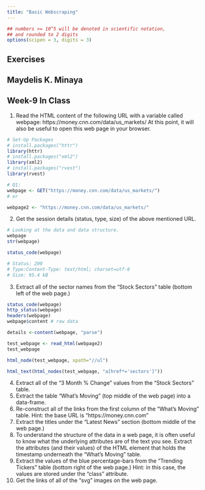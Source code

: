 ```yaml
---
title: "Basic Webscraping"
---
```


<style type="text/css">
.table {

    width: 80%;
    margin-left:10%; 
    margin-right:10%;
}
</style>
```r
## numbers >= 10^5 will be denoted in scientific notation,
## and rounded to 2 digits
options(scipen = 3, digits = 3)
```



## Exercises
## Maydelis K. Minaya 
## Week-9 In Class

1. Read the HTML content of the following URL with a variable called webpage: https://money.cnn.com/data/us_markets/ At this point, it will also be useful to open this web page in your browser.

``` r
# Set-Up Packages
# install.packages("httr")
library(httr)
# install.packages("xml2")
library(xml2)
# install.packages("rvest")
library(rvest)

# Q1: 
webpage <- GET("https://money.cnn.com/data/us_markets/")
# or

webpage2 <- "https://money.cnn.com/data/us_markets/"

```

2. Get the session details (status, type, size) of the above mentioned URL.

``` r
# Looking at the data and data structure.
webpage
str(webpage)

status_code(webpage)

# Status: 200
# Type:Content-Type: text/html; charset=utf-8
# Size: 95.4 kB

```

3. Extract all of the sector names from the “Stock Sectors” table (bottom left of the web page.)

``` r
status_code(webpage)
http_status(webpage)
headers(webpage)
webpage$content # raw data

details <-content(webpage, "parse")

test_webpage <- read_html(webpage2)
test_webpage

html_node(test_webpage, xpath="//ul")

html_text(html_nodes(test_webpage, "a[href*='sectors']"))

```













4. Extract all of the “3 Month % Change” values from the “Stock Sectors” table.
5. Extract the table “What’s Moving” (top middle of the web page) into a data-frame.
6. Re-construct all of the links from the first column of the “What’s Moving” table.
Hint: the base URL is “https://money.cnn.com”
7. Extract the titles under the “Latest News” section (bottom middle of the web page.)
8. To understand the structure of the data in a web page, it is often useful to know what the underlying attributes are of the text you see.
Extract the attributes (and their values) of the HTML element that holds the timestamp underneath the “What’s Moving” table.
9. Extract the values of the blue percentage-bars from the “Trending Tickers” table (bottom right of the web page.)
Hint: in this case, the values are stored under the “class” attribute.
10. Get the links of all of the “svg” images on the web page.
